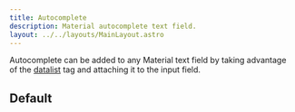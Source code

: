 ```yaml
---
title: Autocomplete
description: Material autocomplete text field.
layout: ../../layouts/MainLayout.astro
---
```



Autocomplete can be added to any Material text field by taking advantage of the [datalist](https://developer.mozilla.org/en-US/docs/Web/HTML/Element/datalist) tag and attaching it to the input field.

## Default

<Demo root={root} group="default" />
